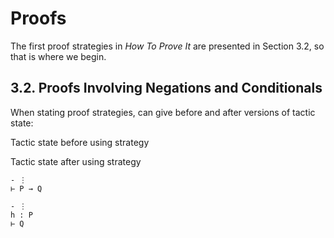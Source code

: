 # Proofs

The first proof strategies in *How To Prove It* are presented in Section 3.2, so that is where we begin.

## 3.2. Proofs Involving Negations and Conditionals {.unnumbered}

When stating proof strategies, can give before and after versions of tactic state:

::: {.befaft}

<p class="hdr">Tactic state before using strategy</p>

<p class="hdr">Tactic state after using strategy</p>

```state
- ⋮
⊢ P → Q
```

```state
- ⋮
h : P
⊢ Q
```
:::